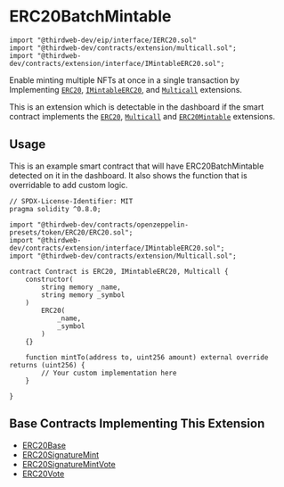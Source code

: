 # ERC20BatchMintable

```solidity
import "@thirdweb-dev/eip/interface/IERC20.sol"
import "@thirdweb-dev/contracts/extension/multicall.sol";
import "@thirdweb-dev/contracts/extension/interface/IMintableERC20.sol";
```

Enable minting multiple NFTs at once in a single transaction by Implementing [`ERC20`](/solidity/extensions/erc20), [`IMintableERC20`](/solidity/extensions/erc20mintable), and [`Multicall`](/solidity/extensions/multicall) extensions.

This is an extension which is detectable in the dashboard if the smart contract implements the
[`ERC20`](/solidity/extensions/erc20), [`Multicall`](/solidity/extensions/multicall) and [`ERC20Mintable`](/solidity/extensions/erc20mintable) extensions.

## Usage

This is an example smart contract that will have ERC20BatchMintable detected on it in the dashboard. It also shows the function that is overridable to add custom logic.

```solidity
// SPDX-License-Identifier: MIT
pragma solidity ^0.8.0;

import "@thirdweb-dev/contracts/openzeppelin-presets/token/ERC20/ERC20.sol";
import "@thirdweb-dev/contracts/extension/interface/IMintableERC20.sol";
import "@thirdweb-dev/contracts/extension/Multicall.sol";

contract Contract is ERC20, IMintableERC20, Multicall {
    constructor(
        string memory _name,
        string memory _symbol
    )
        ERC20(
            _name,
            _symbol
        )
    {}

    function mintTo(address to, uint256 amount) external override returns (uint256) {
        // Your custom implementation here
    }

}
```

## Base Contracts Implementing This Extension

- [ERC20Base](/solidity/base-contracts/erc20base)
- [ERC20SignatureMint](/solidity/base-contracts/erc20signaturemint)
- [ERC20SignatureMintVote](/solidity/base-contracts/erc20signaturemintvote)
- [ERC20Vote](/solidity/base-contracts/erc20vote)
